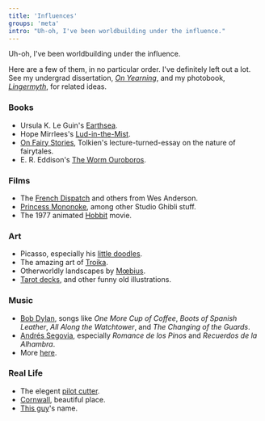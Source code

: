 ```yaml
---
title: 'Influences'
groups: 'meta'
intro: "Uh-oh, I've been worldbuilding under the influence."
---
```


Uh-oh, I've been worldbuilding under the influence.

Here are a few of them, in no particular order. I've definitely left out a lot. See my undergrad dissertation, _[On Yearning](/a/yearn)_, and my photobook, _[Lingermyth](/a/myth)_, for related ideas.

### Books

- Ursula K. Le Guin's [Earthsea](https://en.wikipedia.org/wiki/Earthsea).
- Hope Mirrlees's [Lud-in-the-Mist](https://en.wikipedia.org/wiki/Lud-in-the-Mist).
- [On Fairy Stories](https://archive.org/details/on-fairy-stories_202110), Tolkien's lecture-turned-essay on the nature of fairytales.
- E. R. Eddison's [The Worm Ouroboros](https://en.wikipedia.org/wiki/The_Worm_Ouroboros).

### Films

- The [French Dispatch](https://en.wikipedia.org/wiki/The_French_Dispatch) and others from Wes Anderson.
- [Princess Mononoke](https://en.wikipedia.org/wiki/Princess_Mononoke), among other Studio Ghibli stuff.
- The 1977 animated [Hobbit](https://en.wikipedia.org/wiki/The_Hobbit_(1977_film)) movie.

### Art

- Picasso, especially his [little doodles](https://www.pablopicasso.org/drawings.jsp).
- The amazing art of [Troika](https://www.troikarpg.com/).
- Otherworldly landscapes by [Mœbius](https://surrealismtoday.com/jean-giraud-moebius/).
- [Tarot decks](https://en.wikipedia.org/wiki/Rider%E2%80%93Waite_Tarot), and other funny old illustrations.

### Music

- [Bob Dylan](https://open.spotify.com/artist/74ASZWbe4lXaubB36ztrGX?si=4d76ced2a2ed4dd3), songs like _One More Cup of Coffee_, _Boots of Spanish Leather_, _All Along the Watchtower_, and _The Changing of the Guards_.
- [Andrés Segovia](https://open.spotify.com/artist/3Din7QXYnTjT52WF62KS97?si=9e5188d5b8e6466c), especially _Romance de los Pinos_ and _Recuerdos de la Alhambra_.
- More [here](https://open.spotify.com/playlist/3dPV2f6XlxbnYfCa1AXnHL?si=8f6cadb70ba94c05).

### Real Life

- The elegent [pilot cutter](https://www.google.com/books/edition/_/CeuZBgAAQBAJ?hl=en&gbpv=1&pg=PP1).
- [Cornwall](https://www.google.com/maps/place/Falmouth/@50.1505625,-5.0950619,14z/), beautiful place.
- [This guy](https://en.wikipedia.org/wiki/Cloudesley_Shovell)'s name.